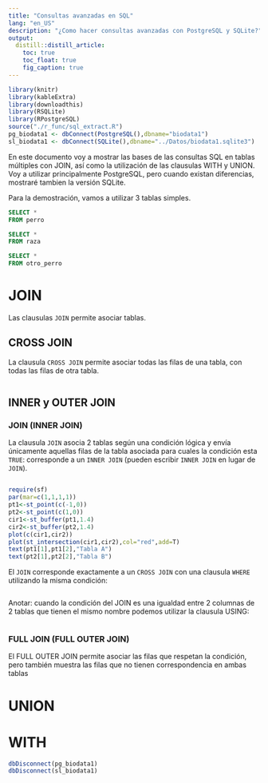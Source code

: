 ```yaml
---
title: "Consultas avanzadas en SQL"
lang: "en_US"
description: "¿Como hacer consultas avanzadas con PostgreSQL y SQLite?"
output:
  distill::distill_article:
    toc: true
    toc_float: true
    fig_caption: true
---
```


```r
library(knitr)
library(kableExtra)
library(downloadthis)
library(RSQLite)
library(RPostgreSQL)
source("./r_func/sql_extract.R")
pg_biodata1 <- dbConnect(PostgreSQL(),dbname="biodata1")
sl_biodata1 <- dbConnect(SQLite(),dbname="../Datos/biodata1.sqlite3")
```


En este documento voy a mostrar las bases de las consultas SQL en tablas múltiples con JOIN, así como la utilización de las clausulas WITH y UNION.
Voy a utilizar principalmente PostgreSQL, pero cuando existan diferencias, mostraré tambien la versión SQLite.

Para la demostración, vamos a utilizar 3 tablas simples.

```sql
SELECT *
FROM perro
```

```sql
SELECT *
FROM raza
```

```sql
SELECT *
FROM otro_perro
```


# JOIN

Las clausulas `JOIN` permite asociar tablas.

## CROSS JOIN

La clausula `CROSS JOIN` permite asociar todas las filas de una tabla, con todas las filas de otra tabla.

```sql
```

## INNER y OUTER JOIN

### JOIN (INNER JOIN)
La clausula `JOIN` asocia 2 tablas según una condición lógica y envía únicamente aquellas filas de la tabla asociada para cuales la condición esta `TRUE`: corresponde a un `INNER JOIN` (pueden escribir `INNER JOIN` en lugar de `JOIN`).

```sql
```


```r
require(sf)
par(mar=c(1,1,1,1))
pt1<-st_point(c(-1,0))
pt2<-st_point(c(1,0))
cir1<-st_buffer(pt1,1.4)
cir2<-st_buffer(pt2,1.4)
plot(c(cir1,cir2))
plot(st_intersection(cir1,cir2),col="red",add=T)
text(pt1[1],pt1[2],"Tabla A")
text(pt2[1],pt2[2],"Tabla B")
```

El `JOIN` corresponde exactamente a un `CROSS JOIN` con una clausula `WHERE` utilizando la misma condición:


```sql
```

Anotar: cuando la condición del JOIN es una igualdad entre 2 columnas de 2 tablas que tienen el mismo nombre podemos utilizar la clausula USING:

```sql
```


### FULL JOIN (FULL OUTER JOIN)

El FULL OUTER JOIN permite asociar las filas que respetan la condición, pero también muestra las filas que no tienen correspondencia en ambas tablas



# UNION

# WITH


```r
dbDisconnect(pg_biodata1)
dbDisconnect(sl_biodata1)
```

